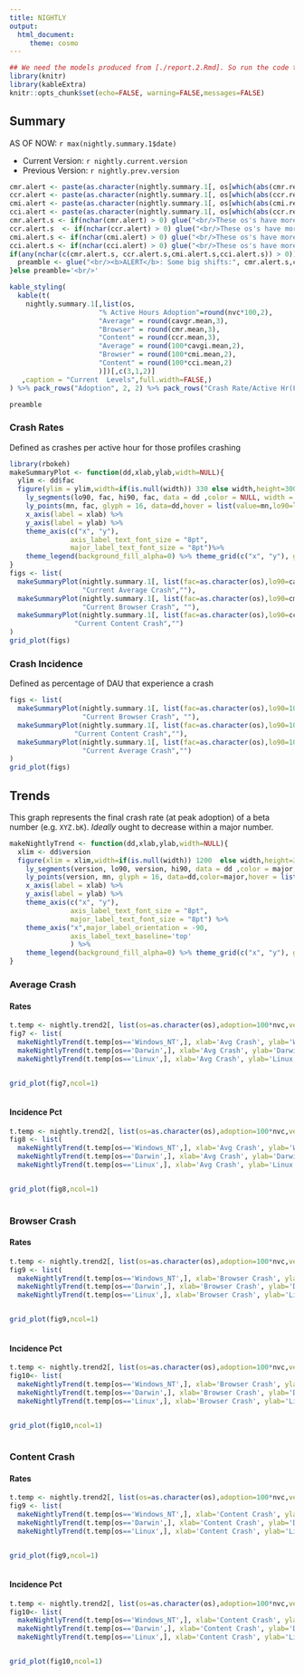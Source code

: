 ```yaml
---
title: NIGHTLY
output:
  html_document:
     theme: cosmo
---
```



```r
## We need the models produced from [./report.2.Rmd]. So run the code there first.
library(knitr)
library(kableExtra)
knitr::opts_chunk$set(echo=FALSE, warning=FALSE,messages=FALSE)
```



## Summary {.tabset}

AS OF NOW: `r max(nightly.summary.1$date)`

- Current Version: `r nightly.current.version`
- Previous Version: `r nightly.prev.version`


```r
cmr.alert <- paste(as.character(nightly.summary.1[, os[which(abs(cmr.reg.prob)>0.25)]]),collapse=",")
ccr.alert <- paste(as.character(nightly.summary.1[, os[which(abs(ccr.reg.prob)>0.25)]]),collapse=",")
cmi.alert <- paste(as.character(nightly.summary.1[, os[which(abs(cmi.reg.prob)>0.25)]]),collapse=",")
cci.alert <- paste(as.character(nightly.summary.1[, os[which(abs(ccr.reg.prob)>0.25)]]),collapse=",")
cmr.alert.s <- if(nchar(cmr.alert) > 0) glue("<br/>These os's have more than 25% change in main crash rates for os: {cmr.alert}\n") else ""
ccr.alert.s  <- if(nchar(ccr.alert) > 0) glue("<br/>These os's have more than 25% change  in content crash rates for os: {ccr.alert}\n") else ""
cmi.alert.s <- if(nchar(cmi.alert) > 0) glue("<br/>These os's have more than 25% change in main crash incidence for os: {cmi.alert}\n") else ""
cci.alert.s <- if(nchar(cci.alert) > 0) glue("<br/>These os's have more than 25% change in content crash incidence for os: {cci.alert}\n") else ""
if(any(nchar(c(cmr.alert.s, ccr.alert.s,cmi.alert.s,cci.alert.s)) > 0)){
  preamble <- glue("<br/><b>ALERT</b>: Some big shifts:", cmr.alert.s,ccr.alert.s,cmi.alert.s,cci.alert.s)
}else preamble='<br/>'

kable_styling(
  kable(t(
    nightly.summary.1[,list(os,
                      "% Active Hours Adoption"=round(nvc*100,2),
                      "Average" = round(cavgr.mean,3),
                      "Browser" = round(cmr.mean,3),
                      "Content" = round(ccr.mean,3),
                      "Average" = round(100*cavgi.mean,2),
                      "Browser" = round(100*cmi.mean,2),
                      "Content" = round(100*cci.mean,2)
                      )])[,c(3,1,2)]
   ,caption = "Current  Levels",full.width=FALSE,)
) %>% pack_rows("Adoption", 2, 2) %>% pack_rows("Crash Rate/Active Hr(For Crashers)", 3, 5) %>% pack_rows("Crash Incidence %", 6, 8)

```

```r
preamble
```

### Crash Rates

Defined as crashes per active hour for those profiles crashing

```r
library(rbokeh)
makeSummaryPlot <- function(dd,xlab,ylab,width=NULL){
  ylim <- dd$fac
  figure(ylim = ylim,width=if(is.null(width)) 330 else width,height=300) %>%
    ly_segments(lo90, fac, hi90, fac, data = dd ,color = NULL, width = 2) %>%
    ly_points(mn, fac, glyph = 16, data=dd,hover = list(value=mn,lo90=lo90,hi90=hi90,RelChange=100*regProb)) %>%
    x_axis(label = xlab) %>%
    y_axis(label = ylab) %>%
    theme_axis(c("x", "y"), 
               axis_label_text_font_size = "8pt",
               major_label_text_font_size = "8pt")%>%
    theme_legend(background_fill_alpha=0) %>% theme_grid(c("x", "y"), grid_line_color = "white")
}
figs <- list(
  makeSummaryPlot(nightly.summary.1[, list(fac=as.character(os),lo90=cavgr.lo90,mn=cavgr.mean,hi90=cavgr.hi90,regProb=cavgr.reg.prob)],
                  "Current Average Crash",""),
  makeSummaryPlot(nightly.summary.1[, list(fac=as.character(os),lo90=cmr.lo90,mn=cmr.mean,hi90=cmr.hi90,regProb=cmr.reg.prob)],
                  "Current Browser Crash", ""),
  makeSummaryPlot(nightly.summary.1[, list(fac=as.character(os),lo90=ccr.lo90,mn=ccr.mean,hi90=ccr.hi90,regProb=ccr.reg.prob)],
                "Current Content Crash","")
)
grid_plot(figs)
```

### Crash Incidence

Defined as percentage of DAU that experience a crash

```r
figs <- list(
  makeSummaryPlot(nightly.summary.1[, list(fac=as.character(os),lo90=100*cmi.lo90,mn=100*cmi.mean,hi90=100*cmi.hi90,regProb=cmi.reg.prob)],
                  "Current Browser Crash", ""),
  makeSummaryPlot(nightly.summary.1[, list(fac=as.character(os),lo90=100*cci.lo90,mn=100*cci.mean,hi90=100*cci.hi90,regProb=cci.reg.prob)],
                "Current Content Crash",""),
  makeSummaryPlot(nightly.summary.1[, list(fac=as.character(os),lo90=100*cavgi.lo90,mn=100*cavgi.mean,hi90=100*cavgi.hi90,regProb=cavgi.reg.prob)],
                  "Current Average Crash","")
)
grid_plot(figs)
```


## Trends

This graph represents the final crash rate (at peak adoption) of a beta number
(e.g. `XYZ.bK`).  *Ideally* ought to decrease within a major number.

```r

makeNightlyTrend <- function(dd,xlab,ylab,width=NULL){
  xlim <- dd$version
  figure(xlim = xlim,width=if(is.null(width)) 1200  else width,height=300,legend_location='top_left') %>%
    ly_segments(version, lo90, version, hi90, data = dd ,color = major, width = 2) %>%
    ly_points(version, mn, glyph = 16, data=dd,color=major,hover = list(value=mn,lo90=lo90,hi90=hi90,adoption=adoption)) %>%
    x_axis(label = xlab) %>%
    y_axis(label = ylab) %>%
    theme_axis(c("x", "y"), 
               axis_label_text_font_size = "8pt",
               major_label_text_font_size = "8pt") %>%
    theme_axis("x",major_label_orientation = -90,
               axis_label_text_baseline='top'
               ) %>%
    theme_legend(background_fill_alpha=0) %>% theme_grid(c("x", "y"), grid_line_color = "white")
}

```


### Average Crash {.tabset id='trend-average'}


#### Rates

```r
t.temp <- nightly.trend2[, list(os=as.character(os),adoption=100*nvc,version=as.character(c_version),major=as.character(major),lo90=cavgr.lo90,mn=cavgr.mean,hi90=cavgr.hi90)]
fig7 <- list(
  makeNightlyTrend(t.temp[os=='Windows_NT',], xlab='Avg Crash', ylab='Windows_NT'),
  makeNightlyTrend(t.temp[os=='Darwin',], xlab='Avg Crash', ylab='Darwin'),
  makeNightlyTrend(t.temp[os=='Linux',], xlab='Avg Crash', ylab='Linux'))


grid_plot(fig7,ncol=1)
  
```

#### Incidence Pct

```r
t.temp <- nightly.trend2[, list(os=as.character(os),adoption=100*nvc,version=as.character(c_version),major=as.character(major),lo90=100*cavgi.lo90,mn=100*cavgi.mean,hi90=100*cavgi.hi90)]
fig8 <- list(
  makeNightlyTrend(t.temp[os=='Windows_NT',], xlab='Avg Crash', ylab='Windows_NT'),
  makeNightlyTrend(t.temp[os=='Darwin',], xlab='Avg Crash', ylab='Darwin'),
  makeNightlyTrend(t.temp[os=='Linux',], xlab='Avg Crash', ylab='Linux'))


grid_plot(fig8,ncol=1)
  
```



### Browser Crash {.tabset id='trend-main'}


#### Rates

```r
t.temp <- nightly.trend2[, list(os=as.character(os),adoption=100*nvc,version=as.character(c_version),major=as.character(major),lo90=cmr.lo90,mn=cmr.mean,hi90=cmr.hi90)]
fig9 <- list(
  makeNightlyTrend(t.temp[os=='Windows_NT',], xlab='Browser Crash', ylab='Windows_NT'),
  makeNightlyTrend(t.temp[os=='Darwin',], xlab='Browser Crash', ylab='Darwin'),
  makeNightlyTrend(t.temp[os=='Linux',], xlab='Browser Crash', ylab='Linux'))


grid_plot(fig9,ncol=1)
  
```

#### Incidence Pct

```r
t.temp <- nightly.trend2[, list(os=as.character(os),adoption=100*nvc,version=as.character(c_version),major=as.character(major),lo90=100*cmi.lo90,mn=100*cmi.mean,hi90=100*cmi.hi90)]
fig10<- list(
  makeNightlyTrend(t.temp[os=='Windows_NT',], xlab='Browser Crash', ylab='Windows_NT'),
  makeNightlyTrend(t.temp[os=='Darwin',], xlab='Browser Crash', ylab='Darwin'),
  makeNightlyTrend(t.temp[os=='Linux',], xlab='Browser Crash', ylab='Linux'))


grid_plot(fig10,ncol=1)
  
```


### Content Crash {.tabset id='trend-content'}


#### Rates

```r
t.temp <- nightly.trend2[, list(os=as.character(os),adoption=100*nvc,version=as.character(c_version),major=as.character(major),lo90=ccr.lo90,mn=ccr.mean,hi90=ccr.hi90)]
fig9 <- list(
  makeNightlyTrend(t.temp[os=='Windows_NT',], xlab='Content Crash', ylab='Windows_NT'),
  makeNightlyTrend(t.temp[os=='Darwin',], xlab='Content Crash', ylab='Darwin'),
  makeNightlyTrend(t.temp[os=='Linux',], xlab='Content Crash', ylab='Linux'))


grid_plot(fig9,ncol=1)
  
```

#### Incidence Pct

```r
t.temp <- nightly.trend2[, list(os=as.character(os),adoption=100*nvc,version=as.character(c_version),major=as.character(major),lo90=100*cci.lo90,mn=100*cci.mean,hi90=100*cci.hi90)]
fig10<- list(
  makeNightlyTrend(t.temp[os=='Windows_NT',], xlab='Content Crash', ylab='Windows_NT'),
  makeNightlyTrend(t.temp[os=='Darwin',], xlab='Content Crash', ylab='Darwin'),
  makeNightlyTrend(t.temp[os=='Linux',], xlab='Content Crash', ylab='Linux'))


grid_plot(fig10,ncol=1)
  
```



